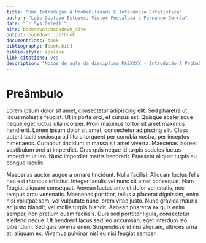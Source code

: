 ```yaml
--- 
title: "Uma Introdução À Probabilidade E Inferência Estatística"
author: "Luis Gustavo Esteves, Victor Fossaluza e Fernando Corrêa"
date: "`r Sys.Date()`"
site: bookdown::bookdown_site
output: bookdown::gitbook
documentclass: book
bibliography: [book.bib]
biblio-style: apalike
link-citations: yes
description: "Notas de aula da disciplina MAEXXXX - Introdução À Probabilidade E Inferência Estatística, oferecida no programa de pós-graduação em Estatística do IME-USP."
---
```


# Preâmbulo

 Lorem ipsum dolor sit amet, consectetur adipiscing elit. Sed pharetra ut lacus molestie feugiat. Ut in porta orci, et cursus est. Quisque scelerisque neque eget luctus ullamcorper. Proin maximus tortor sit amet maximus hendrerit. Lorem ipsum dolor sit amet, consectetur adipiscing elit. Class aptent taciti sociosqu ad litora torquent per conubia nostra, per inceptos himenaeos. Curabitur tincidunt in massa sit amet viverra. Maecenas laoreet vestibulum orci at imperdiet. Cras quis neque id turpis sodales luctus imperdiet ut leo. Nunc imperdiet mattis hendrerit. Praesent aliquet turpis eu congue iaculis.

Maecenas auctor augue a ornare tincidunt. Nulla facilisi. Aliquam luctus felis nec est rhoncus efficitur. Integer iaculis vel nunc sit amet consequat. Nam feugiat aliquam consequat. Aenean luctus ante ut dolor venenatis, nec tempus arcu venenatis. Maecenas porttitor, tellus a placerat dignissim, enim nisi volutpat sem, vel vulputate nunc lorem vitae justo. Nunc gravida mauris ac justo blandit, vel mollis turpis blandit. Aenean pharetra ex quis enim semper, non pretium quam facilisis. Duis sed porttitor ligula, consectetur eleifend neque. Ut hendrerit lacus sed leo accumsan, eget interdum leo bibendum. Sed quis viverra enim. Suspendisse id nisi aliquam, ultrices urna at, aliquam ex. Vivamus pulvinar nisl eu nisi feugiat semper. 
